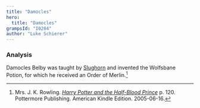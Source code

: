 ```yaml
---
title: "Damocles"
hero:
  title: "Damocles"
grampsId: "I0204"
author: "Luke Schierer"
---
```


<Individual id={frontmatter.id} ></Individual>

### Analysis

Damocles Belby was taught by [Slughorn]
and invented the Wolfsbane Potion, for which he received an Order of Merlin.[^210318-1]

[Slughorn]: <../../slughorn/horace_eugene_flaccus>

[^210318-1]: Mrs. J. K. Rowling. _[Harry Potter and the Half-Blood Prince](https://www.goodreads.com/book/show/1.Harry_Potter_and_the_Half_Blood_Prince)_
    p. 120. Pottermore Publishing. American Kindle Edition. 2005-06-16.

